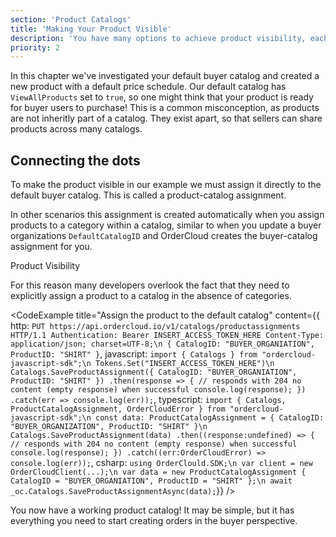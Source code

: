 ```yaml
---
section: 'Product Catalogs'
title: 'Making Your Product Visible'
description: 'You have many options to achieve product visibility, each with a unique purpose. The path you take depends on your business requirements.'
priority: 2
---
```


In this chapter we've investigated your default buyer catalog and created a new product with a default price schedule. Our default catalog has `ViewAllProducts` set to `true`, so one might think that your product is ready for buyer users to purchase! This is a common misconception, as products are not inheritly part of a catalog. They exist apart, so that sellers can share products across many catalogs.

## Connecting the dots
To make the product visible in our example we must assign it directly to the default buyer catalog. This is called a product-catalog assignment. 

In other scenarios this assignment is created automatically when you assign products to a category within a catalog, similar to when you update a buyer organizations `DefaultCatalogID` and OrderCloud creates the buyer-catalog assignment for you.

<ContentLink to="/blog/product-visibility" subtitle="Further Reading">Product Visibility</ContentLink>

For this reason many developers overlook the fact that they need to explicitly assign a product to a catalog in the absence of categories.

<CodeExample
  title="Assign the product to the default catalog"
  content={{
    http: `PUT https://api.ordercloud.io/v1/catalogs/productassignments HTTP/1.1
Authentication: Bearer INSERT_ACCESS_TOKEN_HERE
Content-Type: application/json; charset=UTF-8;\n
{
    CatalogID: "BUYER_ORGANIATION",
    ProductID: "SHIRT"
}`,
javascript: `import { Catalogs } from "ordercloud-javascript-sdk";\n
Tokens.Set("INSERT_ACCESS_TOKEN_HERE")\n
Catalogs.SaveProductAssignment({
    CatalogID: "BUYER_ORGANIATION",
    ProductID: "SHIRT"
})
  .then(response => {
      // responds with 204 no content (empty response) when successful
      console.log(response);
  })
  .catch(err => console.log(err));`,
typescript: `import { Catalogs, ProductCatalogAssignment, OrderCloudError } from "ordercloud-javascript-sdk";\n
const data: ProductCatalogAssignment = {
    CatalogID: "BUYER_ORGANIZATION",
    ProductID: "SHIRT"
}\n
Catalogs.SaveProductAssignment(data)
  .then((response:undefined) => {
      // responds with 204 no content (empty response) when successful
      console.log(response);
  })
  .catch((err:OrderCloudError) => console.log(err));`,
csharp: `using OrderClould.SDK;\n
var client = new OrderCloudClient(...);\n
var data = new ProductCatalogAssignment {
    CatalogID = "BUYER_ORGANIATION",
    ProductID = "SHIRT"
};\n
await _oc.Catalogs.SaveProductAssignmentAsync(data);`}}
/>

You now have a working product catalog! It may be simple, but it has everything you need to start creating orders in the buyer perspective.